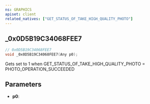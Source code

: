 ```yaml
---
ns: GRAPHICS
apiset: client
related_natives: ["GET_STATUS_OF_TAKE_HIGH_QUALITY_PHOTO"]
---
```

## _0x0D5B19C34068FEE7

```c
// 0x0D5B19C34068FEE7
void _0x0D5B19C34068FEE7(Any p0);
```

Gets set to 1 when GET_STATUS_OF_TAKE_HIGH_QUALITY_PHOTO = PHOTO_OPERATION_SUCCEEDED

## Parameters
* **p0**: